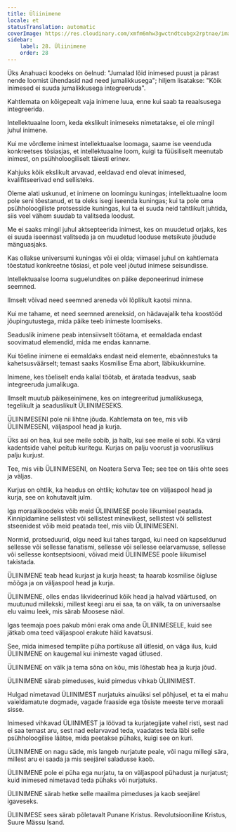 ```yaml
---
title: Üliinimene
locale: et
statusTranslation: automatic
coverImage: https://res.cloudinary.com/xmfm6mhw3gwctndtcubgx2rptnae/image/upload/v1741354419/small_cover_la_gran_rebelion_28716e29d2.webp
sidebar:
    label: 28. Üliinimene
    order: 28
---
```

Üks Anahuaci koodeks on öelnud: "Jumalad lõid inimesed puust ja pärast nende loomist ühendasid nad need jumalikkusega"; hiljem lisatakse: "Kõik inimesed ei suuda jumalikkusega integreeruda".

Kahtlemata on kõigepealt vaja inimene luua, enne kui saab ta reaalsusega integreerida.

Intellektuaalne loom, keda ekslikult inimeseks nimetatakse, ei ole mingil juhul inimene.

Kui me võrdleme inimest intellektuaalse loomaga, saame ise veenduda konkreetses tõsiasjas, et intellektuaalne loom, kuigi ta füüsiliselt meenutab inimest, on psühholoogiliselt täiesti erinev.

Kahjuks kõik ekslikult arvavad, eeldavad end olevat inimesed, kvalifitseerivad end sellisteks.

Oleme alati uskunud, et inimene on loomingu kuningas; intellektuaalne loom pole seni tõestanud, et ta oleks isegi iseenda kuningas; kui ta pole oma psühholoogiliste protsesside kuningas, kui ta ei suuda neid tahtlikult juhtida, siis veel vähem suudab ta valitseda loodust.

Me ei saaks mingil juhul aktsepteerida inimest, kes on muudetud orjaks, kes ei suuda iseennast valitseda ja on muudetud looduse metsikute jõudude mänguasjaks.

Kas ollakse universumi kuningas või ei olda; viimasel juhul on kahtlemata tõestatud konkreetne tõsiasi, et pole veel jõutud inimese seisundisse.

Intellektuaalse looma suguelundites on päike deponeerinud inimese seemned.

Ilmselt võivad need seemned areneda või lõplikult kaotsi minna.

Kui me tahame, et need seemned areneksid, on hädavajalik teha koostööd jõupingutustega, mida päike teeb inimeste loomiseks.

Seaduslik inimene peab intensiivselt töötama, et eemaldada endast soovimatud elemendid, mida me endas kanname.

Kui tõeline inimene ei eemaldaks endast neid elemente, ebaõnnestuks ta kahetsusväärselt; temast saaks Kosmilise Ema abort, läbikukkumine.

Inimene, kes tõeliselt enda kallal töötab, et äratada teadvus, saab integreeruda jumalikuga.

Ilmselt muutub päikeseinimene, kes on integreeritud jumalikkusega, tegelikult ja seaduslikult ÜLIINIMESEKS.

ÜLIINIMESENI pole nii lihtne jõuda. Kahtlemata on tee, mis viib ÜLIINIMESENI, väljaspool head ja kurja.

Üks asi on hea, kui see meile sobib, ja halb, kui see meile ei sobi. Ka värsi kadentside vahel peitub kuritegu. Kurjas on palju voorust ja vooruslikus palju kurjust.

Tee, mis viib ÜLIINIMESENI, on Noatera Serva Tee; see tee on täis ohte sees ja väljas.

Kurjus on ohtlik, ka headus on ohtlik; kohutav tee on väljaspool head ja kurja, see on kohutavalt julm.

Iga moraalikoodeks võib meid ÜLIINIMESE poole liikumisel peatada. Kinnipidamine sellistest või sellistest minevikest, sellistest või sellistest stseenidest võib meid peatada teel, mis viib ÜLIINIMESENI.

Normid, protseduurid, olgu need kui tahes targad, kui need on kapseldunud sellesse või sellesse fanatismi, sellesse või sellesse eelarvamusse, sellesse või sellesse kontseptsiooni, võivad meid ÜLIINIMESE poole liikumisel takistada.

ÜLIINIMENE teab head kurjast ja kurja heast; ta haarab kosmilise õigluse mõõga ja on väljaspool head ja kurja.

ÜLIINIMENE, olles endas likvideerinud kõik head ja halvad väärtused, on muutunud millekski, millest keegi aru ei saa, ta on välk, ta on universaalse elu vaimu leek, mis särab Moosese näol.

Igas teemaja poes pakub mõni erak oma ande ÜLIINIMESELE, kuid see jätkab oma teed väljaspool erakute häid kavatsusi.

See, mida inimesed templite püha portikuse all ütlesid, on väga ilus, kuid ÜLIINIMENE on kaugemal kui inimeste vagad ütlused.

ÜLIINIMENE on välk ja tema sõna on kõu, mis lõhestab hea ja kurja jõud.

ÜLIINIMENE särab pimeduses, kuid pimedus vihkab ÜLIINIMEST.

Hulgad nimetavad ÜLIINIMEST nurjatuks ainuüksi sel põhjusel, et ta ei mahu vaieldamatute dogmade, vagade fraaside ega tõsiste meeste terve moraali sisse.

Inimesed vihkavad ÜLIINIMEST ja löövad ta kurjategijate vahel risti, sest nad ei saa temast aru, sest nad eelarvavad teda, vaadates teda läbi selle psühholoogilise läätse, mida peetakse pühaks, kuigi see on kuri.

ÜLIINIMENE on nagu säde, mis langeb nurjatute peale, või nagu millegi sära, millest aru ei saada ja mis seejärel saladusse kaob.

ÜLIINIMENE pole ei püha ega nurjatu, ta on väljaspool pühadust ja nurjatust; kuid inimesed nimetavad teda pühaks või nurjatuks.

ÜLIINIMENE särab hetke selle maailma pimeduses ja kaob seejärel igaveseks.

ÜLIINIMESE sees särab põletavalt Punane Kristus. Revolutsiooniline Kristus, Suure Mässu Isand.

